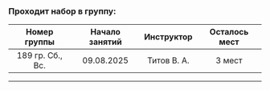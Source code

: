 ### Проходит набор в группу:

|   Номер группы   | Начало занятий | Инструктор  | Осталось мест |
| :--------------: | :------------: | :---------: | :-----------: |
| 189 гр. Сб., Вс. |   09.08.2025   | Титов В. А. |    3 мест     |

---
